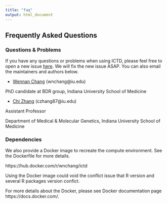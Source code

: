 ```yaml
---
title: "faq"
output: html_document
---
```


## Frequently Asked Questions



### Questions & Problems

If you have any questions or problems when using ICTD, please feel free to open a new issue [here](https://github.com/zy26/ICTD/issues). We will fix the new issue ASAP.  You can also email the maintainers and authors below.

- [Wennan Chang](https://zcslab.github.io/people/wennan/)
(wnchang@iu.edu)

PhD candidate at BDR group, Indiana University School of Medicine

- [Chi Zhang](https://medicine.iu.edu/departments/genetics/faculty/27057/zhang-chi/)
(czhang87@iu.edu)

Assistant Professor

Department of Medical & Molecular Genetics, Indiana University School of Medicine



### Dependencies

We also provide a Docker image to recreate the compute environment. See the Dockerfile for more details.

https://hub.docker.com/r/wnchang/ictd

Using the Docker image could void the conflict issue that R version and several R packages version confict. 

For more details about the Docker, please see Docker documentation page https://docs.docker.com/.